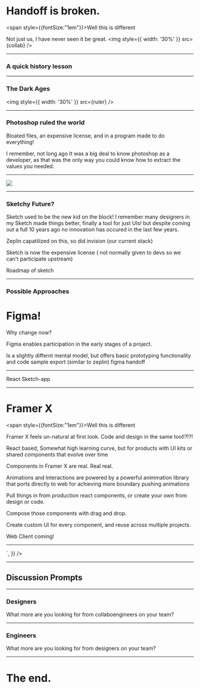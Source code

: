 

<Head>
  <title>Handoff is broken.</title>
</Head>

# Handoff is broken.
<span style={{fontSize:"1em"}}>Well this is different</span>

<Notes>Not just us, I have never seen it be great.</Notes>
<img style={{ width: '30%' }} src={collab} />


---

### A quick history lesson

---

### The Dark Ages
<img style={{ width: '30%' }} src={ruler} />

---

### Photoshop ruled the world
<Notes>
  Bloated files, an expensive license, and in a program made to do everything!

  I remember, not long ago It was a big deal to know photoshop as a developer, as that was the only way you could know how to extract the values you needed.
</Notes>


---

<div style={{
  height: '100%',
  display: 'flex',
  justifyContent: 'center',
  alignItems: 'center',
  flexDirection: 'column'
}}>
  <img style={{ width: '30%' }} src={sketch} />
</div>

---

### Sketchy Future?
<Notes>
  Sketch used to be the new kid on the block! I remember many  designers in my
  Sketch made things better, finally a tool for just UIs! but despite coming out a full 10 years ago no innovation has occured in the last few years.

  Zeplin capatilized on this, so did invision (our current stack)

  Sketch is now the expensive license ( not normally given to devs so we can't participate upstream)

  Roadmap of sketch
</Notes>

---

### Possible Approaches
# Figma!
<Notes>
  Why change now?

  Figma enables participation in the early stages of a project.

  Is a slightly differnt mental model, but offers basic prototyping functionality and code sample export (similar to zeplin)
  figma handoff

</Notes>

---

React Sketch-app

---

# Framer X
<span style={{fontSize:"1em"}}>Well this is different</span>

<Notes>
  Framer X feels un-natural at first look. Code and design in the same tool!?!?!

  React based, Somewhat high learning curve, but for products with UI kits or shared components that evolve over time

  Components in Framer X are real. Real real.

  Animations and Interactions are powered by a powerful animmation library that ports directly to web for achieving more boundary pushing animations

  Pull things in from production react components, or create your own from design or code.

  Compose those components with drag and drop.

  Create custom UI for every component, and reuse across multiple projects.

  Web Client coming!

</Notes>

---

<div
  style={{
    paddingBottom: '56.25%',
    width: '100%',
    position: 'relative',
    height: 0
  }}
  dangerouslySetInnerHTML={{
    __html: `
      <iframe style="position: absolute; top: 0; left: 0; width: 100%; height: 100%" width="960" height="447" src="https://www.youtube.com/embed/i-s3_k2l-c8?autoplay=1" frameborder="0" allow="accelerometer; autoplay; encrypted-media; gyroscope; picture-in-picture" allowfullscreen></iframe>
    `,
  }}
/>

---

## Discussion Prompts

---

### Designers
What more are you looking for from collaboengineers on your team?

---

### Engineers
What more are you looking for from designers on your team?

---

# The end.
